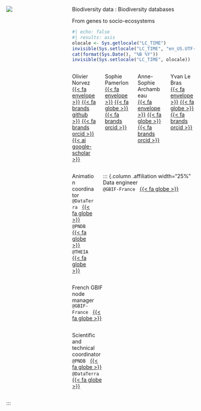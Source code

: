 ::: {.title-slide-container}
::: {.title-slide-content}
:::: {.columns}

<!-- Title slide logo -->
::: {.column .logo width="32%"}
![](images/logo-title-slide.png)
:::

<!-- Title slide content -->
::: {.column .information width="68%"}

::: {.title}
Biodiversity data : Biodiversity databases
:::

::: {.subtitle}
From genes to socio-ecosystems
:::

::: {.date}
```r
#| echo: false
#| results: asis
olocale <- Sys.getlocale("LC_TIME")
invisible(Sys.setlocale("LC_TIME", "en_US.UTF-8"))
cat(format(Sys.Date(), "%B %Y"))
invisible(Sys.setlocale("LC_TIME", olocale))
```
:::

:::: {.columns .authors}

::: {.column .author width="25%"}
Olivier Norvez<br/>
[{{< fa envelope >}}](mailto:olivier.norvez@data-terra.org)
[{{< fa brands github >}}](https://github.com/onorvez)
[{{< fa brands orcid >}}](https://orcid.org/0000-0001-8734-3265)
[{{< ai google-scholar >}}](https://scholar.google.fr/citations?user=0HfITX4AAAAJ&hl)
:::

::: {.column .author width="25%"}
Sophie Pamerlon<br/>
[{{< fa envelope >}}](mailto:sophie.pamerlon@mnhn.fr)
[{{< fa globe >}}](http://www.gbif.fr/)
[{{< fa brands orcid >}}](https://orcid.org/0000-0003-4736-7419)
:::

::: {.column .author width="25%"}
Anne-Sophie Archambeau<br/>
[{{< fa envelope >}}](mailto:anne-sophie.archambeau@mnhn.fr)
[{{< fa globe >}}](https://www.gbif.fr/)
[{{< fa brands orcid >}}](https://orcid.org/0000-0001-6902-1465)
:::

::: {.column .author width="25%"}
Yvan Le Bras<br/>
[{{< fa envelope >}}](mailto:yvan.le-bras@mnhn.fr)
[{{< fa globe >}}](https://www.pndb.fr/)
[{{< fa brands orcid >}}](https://orcid.org/0000-0001-6902-1465)
:::
<!-- Close {.columns .authors} -->
::::

:::: {.columns .affiliations}

::: {.column .affiliation width="25%"}
Animation coordinator
<br/>
<code>@DataTerra</code>
&nbsp;
[{{< fa globe >}}](https://www.data-terra.org/)
<br/>
<code>@PNDB</code>
&nbsp;
[{{< fa globe >}}](https://www.pndb.fr/)
<br/>
<code>@THEIA</code>
&nbsp;
[{{< fa globe >}}](www.theia-land.fr/)
:::

<!-- Second affiliation -->

::: {.column .affiliation width="25%"
Data engineer
<br/>
<code>@GBIF-France</code>
&nbsp;
[{{< fa globe >}}](http://www.gbif.fr/)
:::

<!-- Third affiliation -->
::: {.column .affiliation width="25%"}
French GBIF node manager
<br/>
<code>@GBIF-France</code>
&nbsp;
[{{< fa globe >}}](http://www.gbif.fr/)
:::

<!-- fourth affiliation -->
::: {.column .affiliation width="25%"}
Scientific and technical coordinator
<br/>
<code>@PNDB</code>
&nbsp;
[{{< fa globe >}}](https://www.pndb.fr/)
<br/>
<code>@DataTerra</code>
&nbsp;
[{{< fa globe >}}](https://www.data-terra.org/)
:::


<!-- Close {.columns .affiliations} -->
::::

<!-- Close {.column .information} -->
:::

<!-- Close {.columns} -->
::::

<!-- Close {.title-slide-content} -->
:::

<!-- Close {.title-slide-container} -->
:::
